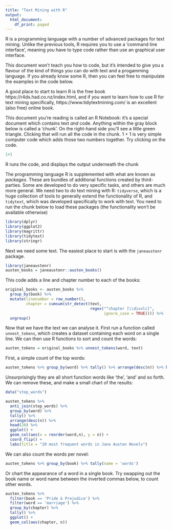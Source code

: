 ```yaml
---
title: "Text Mining with R"
output:
  html_document:
    df_print: paged
---
```


R is a programming language with a number of advanced packages for text mining. Unlike the previous tools, R requires you to use a 'command line interface', meaning you have to type code rather than use an graphical user interface. 

This document won't teach you how to code, but it's intended to give you a flavour of the kind of things you can do with text and a progamming language. If you already know some R, then you can feel free to manipulate the examples in the code below. 

A good place to start to learn R is the free book https://r4ds.had.co.nz/index.html, and if you want to learn how to use R for text mining specifically, https://www.tidytextmining.com/ is an excellent (also free) online book.

This document you're reading is called an R Notebook: it's a special document which contains text *and* code. Anything within the gray block below is called a 'chunk'. On the right-hand side you'll see a little green triangle. Clicking that will run all the code in the chunk. 1 + 1 is very simple computer code which adds those two numbers together. Try clicking on the code. 

```r
1+1
```

R runs the code, and displays the output underneath the chunk 

The programming language R is supplemented with what are known as *packages*. These are bundles of additional functions created by third-parties. Some are developed to do very specific tasks, and others are much more general. We need two to do text mining with R: ```tidyverse```, which is a huge collection of tools to generally extend the functionality of R, and ```tidytext```, which was developed specifically to work with text. You need to run the chunk below to load these packages (the functionality won't be available otherwise)

```r
library(dplyr)
library(ggplot2)
library(magrittr)
library(tidytext)
library(stringr)
```

Next we need some text. The easiest place to start is with the ```janeaustenr``` package. 

```r
library(janeaustenr)
austen_books = janeaustenr::austen_books()
```

This code adds a line and chapter number to each of the books:

```r
original_books <- austen_books %>%
  group_by(book) %>%
  mutate(linenumber = row_number(),
         chapter = cumsum(str_detect(text, 
                                     regex("^chapter [\\divxlc]",
                                           ignore_case = TRUE)))) %>%
  ungroup()
```

Now that we have the text we can analyse it. First run a function called ```unnest_tokens```, which creates a dataset containing each word on a single line. We can then use R functions to sort and count the words:

```r
austen_tokens = original_books %>% unnest_tokens(word, text)

```

First, a simple count of the top words:

```r
austen_tokens %>% group_by(word) %>% tally() %>% arrange(desc(n)) %>% head(20)
```
Unsurprisingly they are all short function words like 'the', 'and' and so forth. We can remove these, and make a small chart of the results:

```r
data("stop_words")

austen_tokens %>% 
  anti_join(stop_words) %>% 
  group_by(word) %>% 
  tally() %>% 
  arrange(desc(n)) %>% 
  head(20) %>% 
  ggplot() + 
  geom_col(aes(x = reorder(word,n), y = n)) + 
  coord_flip() + 
  labs(title = "20 most frequent words in Jane Austen Novels")
```
We can also count the words per novel:

```r
austen_tokens %>% group_by(book) %>% tally(name = 'words') 
```

Or chart the appearance of a word in a single book. Try swapping out the book name or word name between the inverted commas below, to count other words.

```r
austen_tokens %>% 
  filter(book == 'Pride & Prejudice') %>% 
  filter(word == 'marriage') %>% 
  group_by(chapter) %>% 
  tally() %>% 
  ggplot() + 
  geom_col(aes(chapter, n))
```

